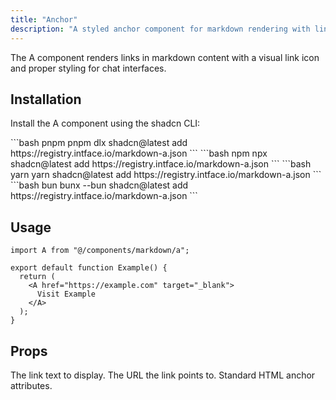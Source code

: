 ```yaml
---
title: "Anchor"
description: "A styled anchor component for markdown rendering with link icon and accessibility features."
---
```


The A component renders links in markdown content with a visual link icon and proper styling for chat interfaces.

## Installation

Install the A component using the shadcn CLI:

<CodeGroup>
  ```bash pnpm 
  pnpm dlx shadcn@latest add https://registry.intface.io/markdown-a.json
  ```
  ```bash npm 
  npx shadcn@latest add https://registry.intface.io/markdown-a.json
  ```
  ```bash yarn 
  yarn shadcn@latest add https://registry.intface.io/markdown-a.json
  ```
  ```bash bun 
  bunx --bun shadcn@latest add https://registry.intface.io/markdown-a.json
  ```
</CodeGroup>

## Usage

```tsx
import A from "@/components/markdown/a";

export default function Example() {
  return (
    <A href="https://example.com" target="_blank">
      Visit Example
    </A>
  );
}
```

## Props

<ParamField body="children" type="React.ReactNode" required>
  The link text to display.
</ParamField>

<ParamField body="href" type="string">
  The URL the link points to.
</ParamField>

<ParamField body="...props" type="React.HTMLAttributes<HTMLAnchorElement>">
  Standard HTML anchor attributes.
</ParamField>